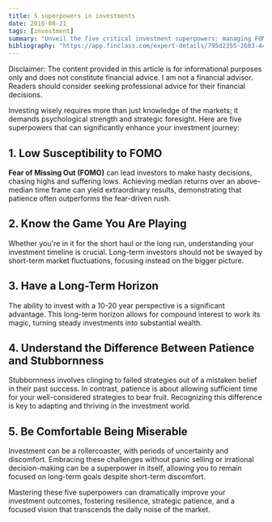 ```yaml
---
title: 5 superpowers in investments
date: 2016-08-21
tags: [investment]
summary: "Unveil the five critical investment superpowers: managing FOMO, understanding your investment game, adopting a long-term horizon, distinguishing patience from stubbornness, and embracing discomfort for success."
bibliography: "https://app.finclass.com/expert-details/795d2355-2683-44b3-9759-3e4864a27153"
---
```


Disclaimer: The content provided in this article is for informational purposes only and does not constitute financial advice. I am not a financial advisor. Readers should consider seeking professional advice for their financial decisions.

Investing wisely requires more than just knowledge of the markets; it demands psychological strength and strategic foresight. Here are five superpowers that can significantly enhance your investment journey:

## 1. Low Susceptibility to FOMO
**Fear of Missing Out (FOMO)** can lead investors to make hasty decisions, 
chasing highs and suffering lows. Achieving median returns over an above-median 
time frame can yield extraordinary results, demonstrating that patience often outperforms the fear-driven rush.

## 2. Know the Game You Are Playing
Whether you're in it for the short haul or the long run, understanding your investment timeline is crucial. 
Long-term investors should not be swayed by short-term market fluctuations, focusing instead on the bigger picture.

## 3. Have a Long-Term Horizon
The ability to invest with a 10-20 year perspective is a significant advantage. 
This long-term horizon allows for compound interest to work its magic, turning steady investments into substantial wealth.

## 4. Understand the Difference Between Patience and Stubbornness
Stubbornness involves clinging to failed strategies out of a mistaken belief in their past success. 
In contrast, patience is about allowing sufficient time for your well-considered strategies to bear fruit. 
Recognizing this difference is key to adapting and thriving in the investment world.

## 5. Be Comfortable Being Miserable
Investment can be a rollercoaster, with periods of uncertainty and discomfort. 
Embracing these challenges without panic selling or irrational decision-making can be a superpower in itself, 
allowing you to remain focused on long-term goals despite short-term discomfort.

Mastering these five superpowers can dramatically improve your investment outcomes, fostering resilience, strategic patience, and a focused vision that transcends the daily noise of the market.
